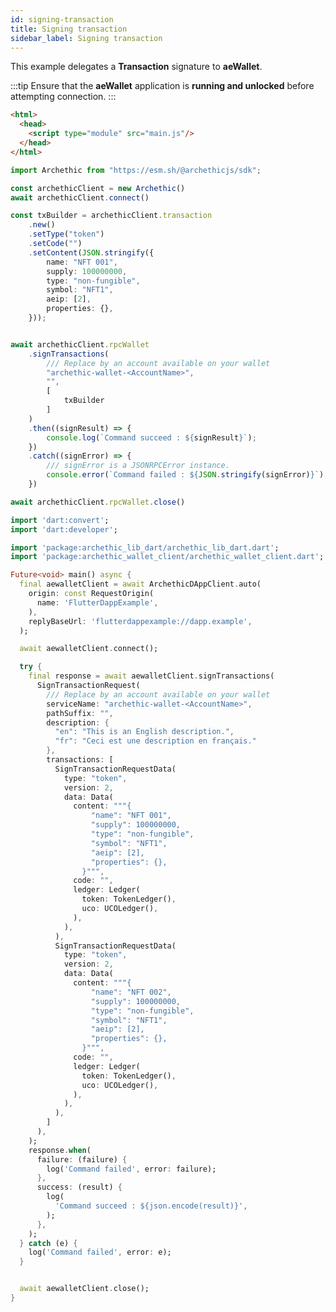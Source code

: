 ```yaml
---
id: signing-transaction
title: Signing transaction
sidebar_label: Signing transaction
---
```


This example delegates a **Transaction** signature to **aeWallet**.

:::tip
Ensure that the **aeWallet** application is **running and unlocked** before attempting connection.
:::

<Tabs groupId="sdk">
<TabItem value="javascript" label="Javascript / Typescript" >

<JSDisclaimer/>

```html title="index.html"
<html>
  <head>
    <script type="module" src="main.js"/>
  </head>
</html>
```

```typescript title="main.js"
import Archethic from "https://esm.sh/@archethicjs/sdk";

const archethicClient = new Archethic()
await archethicClient.connect()

const txBuilder = archethicClient.transaction
    .new()
    .setType("token")
    .setCode("")
    .setContent(JSON.stringify({
        name: "NFT 001",
        supply: 100000000,
        type: "non-fungible",
        symbol: "NFT1",
        aeip: [2],
        properties: {},
    }));


await archethicClient.rpcWallet
    .signTransactions(
        /// Replace by an account available on your wallet
        "archethic-wallet-<AccountName>",
        "",
        [
            txBuilder
        ]
    )
    .then((signResult) => {
        console.log(`Command succeed : ${signResult}`);
    })
    .catch((signError) => {
        /// signError is a JSONRPCError instance.
        console.error(`Command failed : ${JSON.stringify(signError)}`);
    })

await archethicClient.rpcWallet.close()
```

</TabItem>
<TabItem value="flutter" label="Flutter">

```dart
import 'dart:convert';
import 'dart:developer';

import 'package:archethic_lib_dart/archethic_lib_dart.dart';
import 'package:archethic_wallet_client/archethic_wallet_client.dart';

Future<void> main() async {
  final aewalletClient = await ArchethicDAppClient.auto(
    origin: const RequestOrigin(
      name: 'FlutterDappExample',
    ),
    replyBaseUrl: 'flutterdappexample://dapp.example',
  );

  await aewalletClient.connect();

  try {
    final response = await aewalletClient.signTransactions(
      SignTransactionRequest(
        /// Replace by an account available on your wallet
        serviceName: "archethic-wallet-<AccountName>", 
        pathSuffix: "",
        description: {
          "en": "This is an English description.",
          "fr": "Ceci est une description en français."
        },
        transactions: [
          SignTransactionRequestData(
            type: "token",
            version: 2,
            data: Data(
              content: """{
                  "name": "NFT 001",
                  "supply": 100000000,
                  "type": "non-fungible",
                  "symbol": "NFT1",
                  "aeip": [2],
                  "properties": {},
                }""",
              code: "",
              ledger: Ledger(
                token: TokenLedger(),
                uco: UCOLedger(),
              ),
            ),
          ),
          SignTransactionRequestData(
            type: "token",
            version: 2,
            data: Data(
              content: """{
                  "name": "NFT 002",
                  "supply": 100000000,
                  "type": "non-fungible",
                  "symbol": "NFT1",
                  "aeip": [2],
                  "properties": {},
                }""",
              code: "",
              ledger: Ledger(
                token: TokenLedger(),
                uco: UCOLedger(),
              ),
            ),
          ),
        ]
      ),
    );
    response.when(
      failure: (failure) {
        log('Command failed', error: failure);
      },
      success: (result) {
        log(
          'Command succeed : ${json.encode(result)}',
        );
      },
    );
  } catch (e) {
    log('Command failed', error: e);
  }


  await aewalletClient.close();
}
```

</TabItem>
</Tabs>





